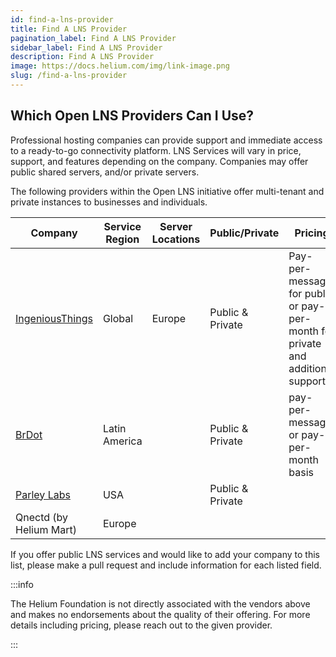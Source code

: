 ```yaml
---
id: find-a-lns-provider
title: Find A LNS Provider
pagination_label: Find A LNS Provider
sidebar_label: Find A LNS Provider
description: Find A LNS Provider
image: https://docs.helium.com/img/link-image.png
slug: /find-a-lns-provider
---
```



## Which Open LNS Providers Can I Use?​

Professional hosting companies can provide support and immediate access to a ready-to-go
connectivity platform. LNS Services will vary in price, support, and features depending on the
company. Companies may offer public shared servers, and/or private servers.

The following providers within the Open LNS initiative offer multi-tenant and private instances to
businesses and individuals.

| Company                            | Service Region | Server Locations | Public/Private   | Pricing                                                                        |
| ---------------------------------- | -------------- | ---------------- | ---------------- | ------------------------------------------------------------------------------ |
| [IngeniousThings][ingeniousthings] | Global         | Europe           | Public & Private | Pay-per-message for public or pay-per-month for private and additional support |
| [BrDot][brdot]                     | Latin America  |                  | Public & Private | pay-per-message or pay-per-month basis                                         |
| [Parley Labs][parley-labs]         | USA            |                  | Public & Private |                                                                                |
| Qnectd (by Helium Mart)            | Europe         |                  |                  |                                                                                |

If you offer public LNS services and would like to add your company to this list, please make a pull
request and include information for each listed field.

:::info

The Helium Foundation is not directly associated with the vendors above and makes no endorsements
about the quality of their offering. For more details including pricing, please reach out to the
given provider.

:::

[ingeniousthings]: https://www.ingeniousthings.fr/
[parley-labs]: https://parleylabs.com/
[brdot]: https://brdot.com.br/
